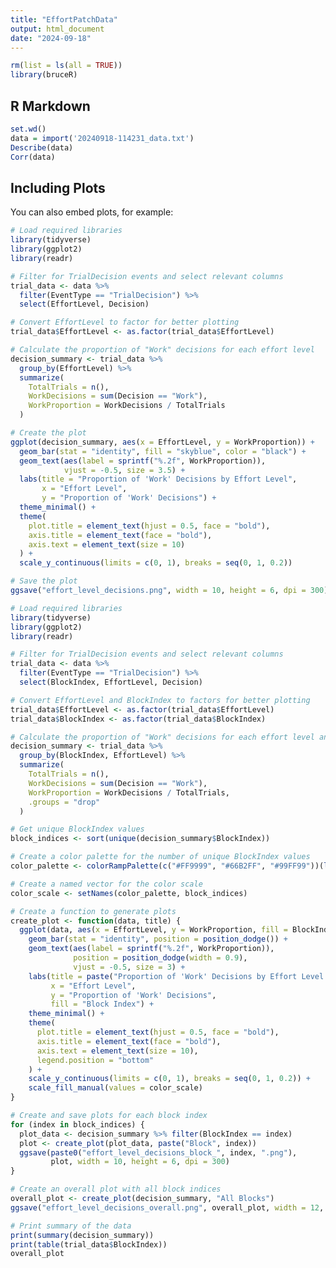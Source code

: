 ```yaml
---
title: "EffortPatchData"
output: html_document
date: "2024-09-18"
---
```


```r
rm(list = ls(all = TRUE))
library(bruceR)
```

## R Markdown

```r
set.wd()
data = import('20240918-114231_data.txt')
Describe(data)
Corr(data)
```

## Including Plots

You can also embed plots, for example:

```r
# Load required libraries
library(tidyverse)
library(ggplot2)
library(readr)

# Filter for TrialDecision events and select relevant columns
trial_data <- data %>%
  filter(EventType == "TrialDecision") %>%
  select(EffortLevel, Decision)

# Convert EffortLevel to factor for better plotting
trial_data$EffortLevel <- as.factor(trial_data$EffortLevel)

# Calculate the proportion of "Work" decisions for each effort level
decision_summary <- trial_data %>%
  group_by(EffortLevel) %>%
  summarize(
    TotalTrials = n(),
    WorkDecisions = sum(Decision == "Work"),
    WorkProportion = WorkDecisions / TotalTrials
  )

# Create the plot
ggplot(decision_summary, aes(x = EffortLevel, y = WorkProportion)) +
  geom_bar(stat = "identity", fill = "skyblue", color = "black") +
  geom_text(aes(label = sprintf("%.2f", WorkProportion)), 
            vjust = -0.5, size = 3.5) +
  labs(title = "Proportion of 'Work' Decisions by Effort Level",
       x = "Effort Level",
       y = "Proportion of 'Work' Decisions") +
  theme_minimal() +
  theme(
    plot.title = element_text(hjust = 0.5, face = "bold"),
    axis.title = element_text(face = "bold"),
    axis.text = element_text(size = 10)
  ) +
  scale_y_continuous(limits = c(0, 1), breaks = seq(0, 1, 0.2))

# Save the plot
ggsave("effort_level_decisions.png", width = 10, height = 6, dpi = 300)
```



```r
# Load required libraries
library(tidyverse)
library(ggplot2)
library(readr)

# Filter for TrialDecision events and select relevant columns
trial_data <- data %>%
  filter(EventType == "TrialDecision") %>%
  select(BlockIndex, EffortLevel, Decision)

# Convert EffortLevel and BlockIndex to factors for better plotting
trial_data$EffortLevel <- as.factor(trial_data$EffortLevel)
trial_data$BlockIndex <- as.factor(trial_data$BlockIndex)

# Calculate the proportion of "Work" decisions for each effort level and block index
decision_summary <- trial_data %>%
  group_by(BlockIndex, EffortLevel) %>%
  summarize(
    TotalTrials = n(),
    WorkDecisions = sum(Decision == "Work"),
    WorkProportion = WorkDecisions / TotalTrials,
    .groups = "drop"
  )

# Get unique BlockIndex values
block_indices <- sort(unique(decision_summary$BlockIndex))

# Create a color palette for the number of unique BlockIndex values
color_palette <- colorRampPalette(c("#FF9999", "#66B2FF", "#99FF99"))(length(block_indices))

# Create a named vector for the color scale
color_scale <- setNames(color_palette, block_indices)

# Create a function to generate plots
create_plot <- function(data, title) {
  ggplot(data, aes(x = EffortLevel, y = WorkProportion, fill = BlockIndex)) +
    geom_bar(stat = "identity", position = position_dodge()) +
    geom_text(aes(label = sprintf("%.2f", WorkProportion)), 
              position = position_dodge(width = 0.9), 
              vjust = -0.5, size = 3) +
    labs(title = paste("Proportion of 'Work' Decisions by Effort Level -", title),
         x = "Effort Level",
         y = "Proportion of 'Work' Decisions",
         fill = "Block Index") +
    theme_minimal() +
    theme(
      plot.title = element_text(hjust = 0.5, face = "bold"),
      axis.title = element_text(face = "bold"),
      axis.text = element_text(size = 10),
      legend.position = "bottom"
    ) +
    scale_y_continuous(limits = c(0, 1), breaks = seq(0, 1, 0.2)) +
    scale_fill_manual(values = color_scale)
}

# Create and save plots for each block index
for (index in block_indices) {
  plot_data <- decision_summary %>% filter(BlockIndex == index)
  plot <- create_plot(plot_data, paste("Block", index))
  ggsave(paste0("effort_level_decisions_block_", index, ".png"), 
         plot, width = 10, height = 6, dpi = 300)
}

# Create an overall plot with all block indices
overall_plot <- create_plot(decision_summary, "All Blocks")
ggsave("effort_level_decisions_overall.png", overall_plot, width = 12, height = 8, dpi = 300)

# Print summary of the data
print(summary(decision_summary))
print(table(trial_data$BlockIndex))
overall_plot
```

